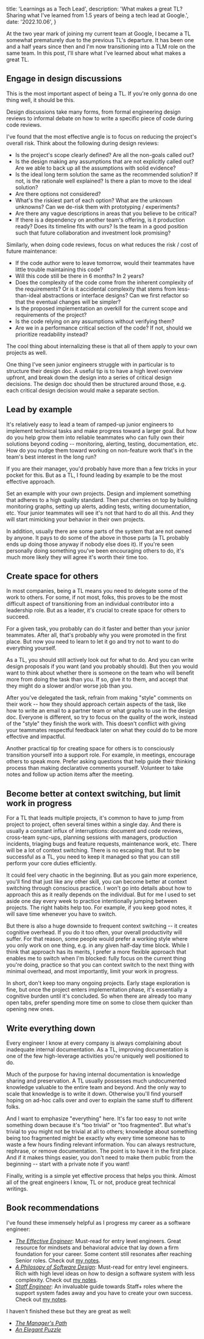   title: 'Learnings as a Tech Lead',
  description: 'What makes a great TL? Sharing what I\'ve learned from 1.5 years of being a tech lead at Google.',
  date: '2022.10.06',
}

At the two year mark of joining my current team at Google, I became a TL somewhat prematurely due to the previous TL's departure. It has been one and a half years since then and I'm now transitioning into a TLM role on the same team. In this post, I'll share what I've learned about what makes a great TL.

## Engage in design discussions

This is the most important aspect of being a TL. If you're only gonna do one thing well, it should be this.

Design discussions take many forms, from formal engineering design reviews to informal debate on how to write a specific piece of code during code reviews.

I've found that the most effective angle is to focus on reducing the project's overall risk. Think about the following during design reviews:
- Is the project's scope clearly defined? Are all the non-goals called out?
- Is the design making any assumptions that are not explicitly called out? Are we able to back up all the assumptions with solid evidence?
- Is the ideal long term solution the same as the recommended solution? If not, is the rationale well explained? Is there a plan to move to the ideal solution?
- Are there options not considered?
- What's the riskiest part of each option? What are the unknown unknowns? Can we de-risk them with prototyping / experiments?
- Are there any vague descriptions in areas that you believe to be critical?
- If there is a dependency on another team's offering, is it production ready? Does its timeline fits with ours? Is the team in a good position such that future collaboration and investment look promising?

Similarly, when doing code reviews, focus on what reduces the risk / cost of future maintenance:
- If the code author were to leave tomorrow, would their teammates have little trouble maintaining this code?
- Will this code still be there in 6 months? In 2 years?
- Does the complexity of the code come from the inherent complexity of the requirements? Or is it accidental complexity that stems from less-than-ideal abstractions or interface designs? Can we first refactor so that the eventual changes will be simpler?
- Is the proposed implementation an overkill for the current scope and requirements of the project?
- Is the code relying on any assumptions without verifying them?
- Are we in a performance critical section of the code? If not, should we prioritize readability instead?

The cool thing about internalizing these is that all of them apply to your own projects as well.

One thing I've seen junior engineers struggle with in particular is to structure their design doc. A useful tip is to have a high level overview upfront, and break down the design into a series of critical design decisions. The design doc should then be structured around those, e.g. each critical design decision would make a separate section.

## Lead by example

It's relatively easy to lead a team of ramped-up junior engineers to implement technical tasks and make progress toward a larger goal. But how do you help grow them into reliable teammates who can fully own their solutions beyond coding -- monitoring, alerting, testing, documentation, etc. How do you nudge them toward working on non-feature work that's in the team's best interest in the long run?

If you are their manager, you'd probably have more than a few tricks in your pocket for this. But as a TL, I found leading by example to be the most effective approach.

Set an example with your own projects. Design and implement something that adheres to a high quality standard. Then put cherries on top by building monitoring graphs, setting up alerts, adding tests, writing documentation, etc. Your junior teammates will see it's not that hard to do all this. And they will start mimicking your behavior in their own projects.

In addition, usually there are some parts of the system that are not owned by anyone. It pays to do some of the above in those parts (a TL probably ends up doing those anyway if nobody else does it). If you're seen personally doing something you've been encouraging others to do, it's much more likely they will agree it's worth their time too.

## Create space for others

In most companies, being a TL means you need to delegate some of the work to others. For some, if not most, folks, this proves to be the most difficult aspect of transitioning from an individual contributor into a leadership role. But as a leader, it's crucial to create space for others to succeed.

For a given task, you probably can do it faster and better than your junior teammates. After all, that's probably why you were promoted in the first place. But now you need to learn to let it go and try not to want to do everything yourself.

As a TL, you should still actively look out for what to do. And you can write design proposals if you want (and you probably should). But then you would want to think about whether there is someone on the team who will benefit more from doing the task than you. If so, give it to them, and accept that they might do a slower and/or worse job than you.

After you've delegated the task, refrain from making "style" comments on their work -- how they should approach certain aspects of the task, like how to write an email to a partner team or what graphs to use in the design doc. Everyone is different, so try to focus on the quality of the work, instead of the "style" they finish the work with. This doesn't conflict with giving your teammates respectful feedback later on what they could do to be more effective and impactful.

Another practical tip for creating space for others is to consciously transition yourself into a support role. For example, in meetings, encourage others to speak more. Prefer asking questions that help guide their thinking process than making declarative comments yourself. Volunteer to take notes and follow up action items after the meeting.

## Become better at context switching, but limit work in progress

For a TL that leads multiple projects, it's common to have to jump from project to project, often several times within a single day. And there is usually a constant influx of interruptions: document and code reviews, cross-team sync-ups, planning sessions with managers, production incidents, triaging bugs and feature requests, maintenance work, etc. There will be a lot of context switching. There is no escaping that. But to be successful as a TL, you need to keep it managed so that you can still perform your core duties efficiently.

It could feel very chaotic in the beginning. But as you gain more experience, you'll find that just like any other skill, you can become better at context switching through conscious practice. I won't go into details about how to approach this as it really depends on the individual. But for me I used to set aside one day every week to practice intentionally jumping between projects. The right habits help too. For example, if you keep good notes, it will save time whenever you have to switch.

But there is also a huge downside to frequent context switching -- it creates cognitive overhead. If you do it too often, your overall productivity will suffer. For that reason, some people would prefer a working style where you only work on one thing, e.g. in any given half-day time block. While I think that approach has its merits, I prefer a more flexible approach that enables me to switch when I'm blocked: fully focus on the current thing you're doing, practice so that you can context switch to the next thing with minimal overhead, and most importantly, limit your work in progress.

In short, don't keep too many ongoing projects. Early stage exploration is fine, but once the project enters implementation phase, it's essentially a cognitive burden until it's concluded. So when there are already too many open tabs, prefer spending more time on some to close them quicker than opening new ones.

## Write everything down

Every engineer I know at every company is always complaining about inadequate internal documentation. As a TL, improving documentation is one of the few high-leverage activities you're uniquely well positioned to do.

Much of the purpose for having internal documentation is knowledge sharing and preservation. A TL usually possesses much undocumented knowledge valuable to the entire team and beyond. And the only way to scale that knowledge is to write it down. Otherwise you'll find yourself hoping on ad-hoc calls over and over to explain the same stuff to different folks. 

And I want to emphasize "everything" here. It's far too easy to not write something down because it's "too trivial" or "too fragmented". But what's trivial to you might not be trivial at all to others; knowledge about something being too fragmented might be exactly why every time someone has to waste a few hours finding relevant information. You can always restructure, rephrase, or remove documentation. The point is to have it in the first place. And if it makes things easier, you don't need to make them public from the beginning -- start with a private note if you want!

Finally, writing is a simple yet effective process that helps you think. Almost all of the great engineers I know, TL or not, produce great technical writings.

## Book recommendations

I've found these immensely helpful as I progress my career as a software engineer:
- [*The Effective Engineer*](https://www.effectiveengineer.com/book): Must-read for entry level engineers. Great resource for mindsets and behavioral advice that lay down a firm foundation for your career. Some content still resonates after reaching Senior roles. Check out [my notes](https://linghao.io/notes/the-effective-engineer).
- [*A Philosopy of Software Design*](https://www.goodreads.com/en/book/show/39996759-a-philosophy-of-software-design): Must-read for entry level engineers. Rich with high level ideas on how to design a software system with less complexity. Check out [my notes](https://linghao.io/notes/a-philosophy-of-software-design).
- [*Staff Engineer*](https://staffeng.com/book): An invaluable guide towards Staff+ roles where the support system fades away and you have to create your own success. Check out [my notes](https://linghao.io/notes/staff-engineer).

I haven't finished these but they are great as well:
- [*The Manager's Path*](https://www.oreilly.com/library/view/the-managers-path/9781491973882/)
- [*An Elegant Puzzle*](https://lethain.com/elegant-puzzle/)